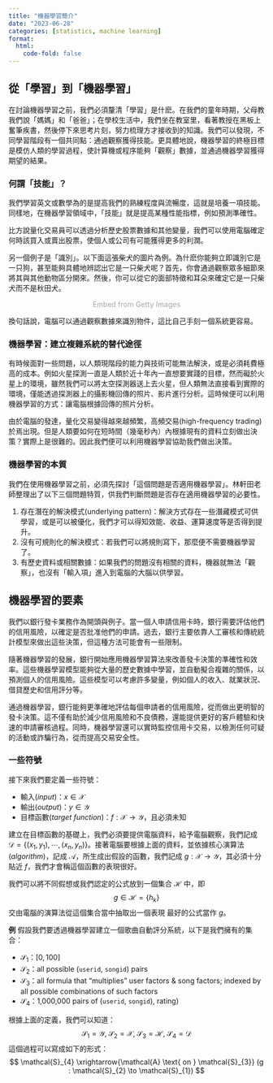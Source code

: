 ```yaml
---
title: "機器學習簡介"
date: "2023-06-28"
categories: [statistics, machine learning]
format:
  html: 
    code-fold: false
---
```


## 從「學習」到「機器學習」

在討論機器學習之前，我們必須釐清「學習」是什麽。在我們的童年時期，父母教我們說「媽媽」和「爸爸」；在學校生活中，我們坐在教室里，看著教授在黑板上奮筆疾書，然後停下來思考片刻，努力梳理方才接收到的知識。我們可以發現，不同學習階段有一個共同點：通過觀察獲得技能。更具體地說，機器學習的終極目標是模仿人類的學習過程，使計算機或程序能夠「觀察」數據，並通過機器學習獲得期望的結果。

### 何謂「技能」？

我們學習英文或數學為的是提高我們的熟練程度與流暢度，這就是培養一項技能。同樣地，在機器學習領域中，「技能」就是提高某種性能指標，例如預測準確性。

比方說量化交易員可以透過分析歷史股票數據和其他變量，我們可以使用電腦確定何時該買入或賣出股票，使個人或公司有可能獲得更多的利潤。

另一個例子是「識別」。以下面這張柴犬的圖片為例。為什麽你能夠立即識別它是一只狗，甚至能夠具體地辨認出它是一只柴犬呢？首先，你會通過觀察眾多細節來將其與其他動物區分開來。然後，你可以從它的面部特徵和耳朵來確定它是一只柴犬而不是秋田犬。

<center>
<a id='wiq4C2RfRyB9r5arAq00fg' class='gie-single' href='http://www.gettyimages.com/detail/1214044812' target='_blank' style='color:#a7a7a7;text-decoration:none;font-weight:normal !important;border:none;display:inline-block;'>Embed from Getty Images</a><script>window.gie=window.gie||function(c){(gie.q=gie.q||[]).push(c)};gie(function(){gie.widgets.load({id:'wiq4C2RfRyB9r5arAq00fg',sig:'I_OA_qyFwJvXMIsNvXyq_2TSWYJXgk4slmUbY9R1krE=',w:'509px',h:'339px',items:'1214044812',caption: true ,tld:'com',is360: false })});</script><script src='//embed-cdn.gettyimages.com/widgets.js' charset='utf-8' async></script>
</center>

換句話說，電腦可以通過觀察數據來識別物件，這比自己手刻一個系統更容易。

### 機器學習：建立複雜系統的替代途徑

有時候面對一些問題，以人類現階段的能力與技術可能無法解決，或是必須耗費極高的成本。例如火星探測一直是人類於近十年內一直想要實踐的目標，然而礙於火星上的環境，雖然我們可以將太空探測器送上去火星，但人類無法直接看到實際的環境，僅能透過探測器上的攝影機回傳的照片、影片進行分析。這時候便可以利用機器學習的方式：讓電腦根據回傳的照片分析。

由於電腦的發達，量化交易變得越來越頻繁，高頻交易(high-frequency trading)於焉出現。但是人類要如何在短時間（幾毫秒內）內根據現有的資料立刻做出決策？實際上是很難的。因此我們便可以利用機器學習協助我們做出決策。

### 機器學習的本質

我們在使用機器學習之前，必須先探討「這個問題是否適用機器學習」。林軒田老師整理出了以下三個問題特質，供我們判斷問題是否存在適用機器學習的必要性。

1. 存在潛在的解決模式(underlying pattern)：解決方式存在一些潛藏模式可供學習，或是可以被優化，我們才可以得知效能、收益、運算速度等是否得到提升。
2. 沒有可規則化的解決模式：若我們可以將規則寫下，那麼便不需要機器學習了。
3. 有歷史資料或相關數據：如果我們的問題沒有相關的資料，機器就無法「觀察」，也沒有「輸入項」進入到電腦的大腦以供學習。


## 機器學習的要素

我們以銀行發卡業務作為開頭與例子。當一個人申請信用卡時，銀行需要評估他們的信用風險，以確定是否批准他們的申請。過去，銀行主要依靠人工審核和傳統統計模型來做出這些決策，但這種方法可能會有一些限制。

隨著機器學習的發展，銀行開始應用機器學習算法來改善發卡決策的準確性和效率。這些機器學習模型能夠從大量的歷史數據中學習，並自動擬合複雜的關係，以預測個人的信用風險。這些模型可以考慮許多變量，例如個人的收入、就業狀況、借貸歷史和信用評分等。

通過機器學習，銀行能夠更準確地評估每個申請者的信用風險，從而做出更明智的發卡決策。這不僅有助於減少信用風險和不良債務，還能提供更好的客戶體驗和快速的申請審核過程。同時，機器學習還可以實時監控信用卡交易，以檢測任何可疑的活動或詐騙行為，從而提高交易安全性。


### 一些符號

接下來我們要定義一些符號：

- 輸入(*input*)：$x \in \mathcal{X}$
- 輸出(*output*)：$y \in \mathcal{Y}$
- 目標函數(*target function*)：$f:\mathcal{X} \to \mathcal{Y}$，且必須未知

建立在目標函數的基礎上，我們必須要提供電腦資料，給予電腦觀察，我們記成 $\mathcal{D} = \{(x_1, y_1), \cdots, (x_n, y_n)\}$。接著電腦要根據上面的資料，並依據核心演算法(*algorithm*)，記成 $\mathcal{A}$，所生成出假設的函數，我們記成 $g:\mathcal{X} \to \mathcal{Y}$，其必須十分貼近 $f$，我們才會稱這個函數的表現很好。

我們可以將不同假想或我們認定的公式放到一個集合 $\mathcal{H}$ 中，即 
$$
g \in \mathcal{H} = \{h_{k}\}
$$
交由電腦的演算法從這個集合當中抽取出一個表現
最好的公式當作 $g$。

**例** 假設我們要透過機器學習建立一個歌曲自動評分系統，以下是我們擁有的集合：

- $\mathcal{S}_{1}$：$[0, 100]$
- $\mathcal{S}_{2}$：all possible (`userid`, `songid`) pairs
- $\mathcal{S}_{3}$：all formula that "multiplies" user factors & song factors;
indexed by all possible combinations of such factors
- $\mathcal{S}_{4}$：1,000,000 pairs of (`userid`, `songid`), rating)

根據上面的定義，我們可以知道：
$$
\mathcal{S}_{1} = \mathcal{Y}, \; \mathcal{S}_{2} = \mathcal{X}, \; \mathcal{S}_{3} = \mathcal{H}, \; \mathcal{S}_{4} = \mathcal{D}
$$
這個過程可以寫成如下的形式：
$$
\mathcal{S}_{4} \xrightarrow{\mathcal{A} \text{ on } \mathcal{S}_{3}} (g : \mathcal{S}_{2} \to \mathcal{S}_{1}) 
$$



